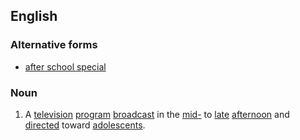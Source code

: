 ==English==
{{wikipedia}}
===Alternative forms===
* [[after school special]]
===Noun===
{{en-noun|head=[[after]]-[[school]] [[special]]}}
# {{context|US|lang=en}} A [[television]] [[program]] [[broadcast]] in the [[mid-]] to [[late]] [[afternoon]] and [[direct]]ed toward [[adolescent]]s.